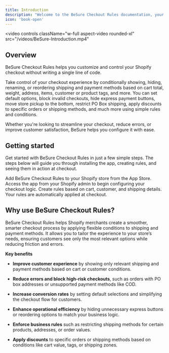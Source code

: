 ```yaml
---
title: Introduction
description: "Welcome to the BeSure Checkout Rules documentation, your guide to customizing the Shopify checkout experience."
icon: 'book-open'
---
```

<video
  controls
  className="w-full aspect-video rounded-xl"
  src="/videos/BeSure-Introduction.mp4"
></video>

## Overview

BeSure Checkout Rules helps you customize and control your Shopify checkout without writing a single line of code.

Take control of your checkout experience by conditionally showing, hiding, renaming, or reordering shipping and payment methods based on cart total, weight, address, items, customer or product tags, and more. You can set default options, block invalid checkouts, hide express payment buttons, move store pickup to the bottom, restrict PO Box shipping, apply discounts to specific orders or shipping methods, and much more using simple rules and conditions.

Whether you're looking to streamline your checkout, reduce errors, or improve customer satisfaction, BeSure helps you configure it with ease.

## Getting started
Get started with BeSure Checkout Rules in just a few simple steps. The steps below will guide you through installing the app, creating rules, and seeing them in action at checkout.

<CardGroup cols={2}>
  <Card
    title="Install the app"
    icon="download"
    href="/guides/get-started/installation#install-app"
  >
    Add BeSure Checkout Rules to your Shopify store from the App Store.
  </Card>
  <Card
    title="Open app in admin"
    icon="gear"
    href="/guides/get-started/installation#go-to-the-app"
  >
    Access the app from your Shopify admin to begin configuring your checkout logic.
  </Card>
  <Card
    title="Create your rules"
    icon="sliders"
    href="/guides/get-started/quickstart"
  >
  Create rules based on cart, customer, and shipping details.
  </Card>
  <Card
    title="See it in action"
    icon="eye"
    href="/guides/get-started/quickstart#test-the-rule"
  >
    Your rules are automatically applied at checkout.
  </Card>
</CardGroup>

## Why use BeSure Checkout Rules?

BeSure Checkout Rules helps Shopify merchants create a smoother, smarter checkout process by applying flexible conditions to shipping and payment methods. It allows you to tailor the experience to your store’s needs, ensuring customers see only the most relevant options while reducing friction and errors.

**Key benefits**

- **Improve customer experience** by showing only relevant shipping and payment methods based on cart or customer conditions.

- **Reduce errors and block high-risk checkouts**, such as orders with PO box addresses or unsupported payment methods like COD.

- **Increase conversion rates** by setting default selections and simplifying the checkout flow for customers.

- **Enhance operational efficiency** by hiding unnecessary express buttons or reordering options to match your business logic.

- **Enforce business rules** such as restricting shipping methods for certain products, addresses, or order values.

- **Apply discounts** to specific orders or shipping methods based on conditions like cart value, tags, or shipping zones.